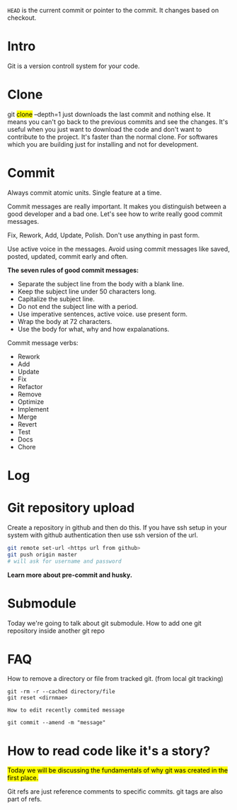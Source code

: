 `HEAD` is the current commit or pointer to the commit. It changes based
on checkout.

# Intro

Git is a version controll system for your code.

# Clone

git <mark>clone</mark> –depth=1 just downloads the last commit and nothing else. It
means you can't go back to the previous commits and see the changes.
It's useful when you just want to download the code and don't want to
contribute to the project. It's faster than the normal clone. For
softwares which you are building just for installing and not for
development.

# Commit

Always commit atomic units. Single feature at a time.

Commit messages are really important. It makes you distinguish between a
good developer and a bad one. Let's see how to write really good commit
messages.

Fix, Rework, Add, Update, Polish. Don't use anything in past form.

Use active voice in the messages. Avoid using commit messages like
saved, posted, updated, commit early and often.

**The seven rules of good commit messages:**

- Separate the subject line from the body with a blank line.
- Keep the subject line under 50 characters long.
- Capitalize the subject line.
- Do not end the subject line with a period.
- Use imperative sentences, active voice. use present form.
- Wrap the body at 72 characters.
- Use the body for what, why and how expalanations.

Commit message verbs:

- Rework
- Add
- Update
- Fix
- Refactor
- Remove
- Optimize
- Implement
- Merge
- Revert
- Test
- Docs
- Chore

# Log

# Git repository upload

Create a repository in github and then do this. If you have ssh setup in
your system with github authentication then use ssh version of the url.

``` bash
git remote set-url <https url from github>
git push origin master
# will ask for username and password
```

**Learn more about pre-commit and husky.**

# Submodule

Today we're going to talk about git submodule. How to add one git
repository inside another git repo

# FAQ

How to remove a directory or file from tracked git. (from local git
tracking)

``` shell
git -rm -r --cached directory/file
git reset <dirnmae>
```

`How to edit recently commited message`

``` shell
git commit --amend -m "message"
```

# How to read code like it's a story?

<mark>Today we will be discussing the fundamentals of why git was
created in the first place.</mark>

Git refs are just reference comments to specific commits. git tags are
also part of refs.
